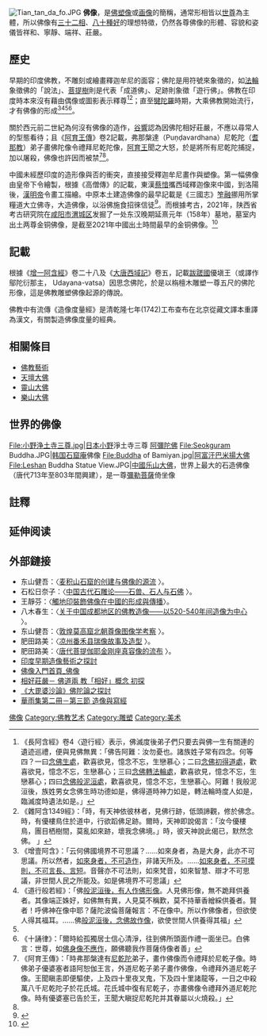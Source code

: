 [[File:Tian_tan_da_fo.JPG|thumb]]
'''佛像'''，是[[佛|佛]][[塑像|塑像]]或[[画像|画像]]的簡稱，通常形相皆以[[世尊|世尊]]為主體，所以佛像有[[三十二相|三十二相]]、[[八十種好|八十種好]]的理想特徵，仍然各尊佛像的形體、容貌和姿儀皆祥和、寧靜、端祥、莊嚴。

==歷史==
早期的印度佛教，不雕刻或繪畫釋迦牟尼的面容；佛陀是用符號來象徵的，如[[法輪|法輪]]象徵佛的「說法」、[[菩提樹|菩提樹]]則是代表「成道佛」、足跡則象徵「遊行佛」。佛教在印度時本來沒有藉由偶像或圖影表示釋尊<ref>《長阿含經》卷4〈遊行經〉表示，佛滅度後弟子們只要去與佛一生有關連的遺迹巡禮，便與見佛無異：「佛告阿難：汝勿憂也。諸族姓子常有四念。何等四？一曰<u>念佛生處</u>，歡喜欲見，憶念不忘，生戀慕心；二曰<u>念佛初得道處</u>，歡喜欲見，憶念不忘，生戀慕心；三曰<u>念佛轉法輪處</u>，歡喜欲見，憶念不忘，生戀慕心；四曰<u>念佛般泥洹處</u>，歡喜欲見，憶念不忘，生戀慕心。阿難！我般泥洹後，族姓男女念佛生時功德如是，佛得道時神力如是，轉法輪時度人如是，臨滅度時遺法如是。」</ref><ref>《雜阿含1349經》：「時，有天神依彼林者，見佛行跡，低頭諦觀，修於佛念。時，有優樓鳥住於道中，行欲蹈佛足跡。爾時，天神即說偈言：「汝今優樓鳥，團目栖樹間，莫亂如來跡，壞我念佛境。」時，彼天神說此偈已，默然念佛。 」</ref>；直至[[犍陀羅藝術|犍陀羅]]時期，大乘佛教開始流行，才有佛像的形成<ref>《增壹阿含》：「云何佛國境界不可思議？……如來身者，為是大身，此亦不可思議。所以然者，<u>如來身者，不可造作</u>，非諸天所及。……<u>如來身者，不可摸則，不可言長、言短</u>。音聲亦不可法則，如來梵音，如來智慧、辯才不可思議，非世間人民之所能及。如是佛境界不可思議」</ref><ref>《道行般若經》：「佛<u>般泥洹後，有人作佛形像</u>。人見佛形像，無不跪拜供養者。其像端正姝好，如佛無有異，人見莫不稱歎，莫不持華香繒綵供養者。賢者！呼佛神在像中耶？薩陀波倫菩薩報言：不在像中。所以作佛像者，但欲使人得其福耳。……佛<u>般泥洹後，念佛故作像</u>，欲使世間人供養得其福」</ref><ref name= buddha/><ref>《十誦律》：「爾時給孤獨居士信心清淨，往到佛所頭面作禮一面坐已。白佛言：世尊，如<u>佛身像不應作</u>，願佛聽我作菩薩侍像者善」</ref>。

關於西元前二世紀為何沒有佛像的造作，[[谷響|谷響]]認為因佛陀相好莊嚴，不應以尋常人的型態看待；且《[[阿育王傳|阿育王傳]]》卷2記載，弗那槃達（Puṇḍavardhana）尼乾陀（[[耆那教|耆那教]]）弟子畫佛陀像令禮拜尼乾陀像，[[阿育王|阿育王]]聞之大怒，於是將所有尼乾陀捕捉，加以屠殺，佛像也許因而被禁<ref>《阿育王傳》：「時弗那槃達有[[尼乾子派|尼乾陀]]弟子，畫作佛像而令禮拜於尼乾子像。時佛弟子優婆塞者語阿恕伽王言，外道尼乾子弟子畫作佛像，令禮拜外道尼乾子像。王聞瞋恚即便驅使，上及四十里夜叉鬼，下及四十里諸龍等，一日之中殺萬八千尼乾陀子於花氏城。花氏城中復有尼乾子，亦畫佛像令禮拜外道尼乾陀像。時有優婆塞已告於王，王聞大瞋捉尼乾陀并其眷屬以火燒殺。」</ref><ref name= buddha/>。

中國未經歷印度的造形像與否的衝突，直接接受釋迦牟尼畫作與塑像。第一幅佛像由皇帝下令繪製，根據《高僧傳》的記載，東漢[[蔡愔|蔡愔]]攜西域釋迦像來中國，到洛陽後，[[漢明帝|漢明帝]]令畫工描繪。中原本土建造佛像的最早記載是《三國志》[[笮融|笮融]]挪用所掌糧道大立佛寺，大造佛像，以浴佛施食招徠信徒<ref name= buddha>{{cite book|author1=何亞宜|title=中國中古佛教造像活動|url=https://nccur.lib.nccu.edu.tw/bitstream/140.119/49869/1/300601.pdf|access-date=2017-04-02|archive-date=2017-04-03|archive-url=https://web.archive.org/web/20170403014717/https://nccur.lib.nccu.edu.tw/bitstream/140.119/49869/1/300601.pdf|dead-url=no}}</ref>。而根據考古，2021年，陕西省考古研究院在[[咸阳市|咸阳市]][[渭城区|渭城区]]发掘了一处东汉晚期延熹元年（158年）墓地，墓室内出土两尊金铜佛像，是截至2021年中國出土時間最早的金铜佛像。<ref>{{cite news |title=陕西咸阳出土中国最早金铜佛像！系东汉晚期遗物，为本地制作 |url=https://www.sohu.com/a/506669494_161795 |accessdate=2021-12-09 |archive-date=2021-12-09 |archive-url=https://web.archive.org/web/20211209110102/https://www.sohu.com/a/506669494_161795 |dead-url=no }}</ref>

==記載==
根據《[[增一阿含經|增一阿含經]]》卷二十八及《[[大唐西域記|大唐西域記]]》卷五，記載[[跋蹉|跋蹉國]]優塡王（或譯作鄔陀衍那主， Udayana-vatsa）因思念佛陀，於是以栴檀木雕塑一尊五尺的佛陀形像，這是佛教雕塑佛像起源的傳說。

佛教中有流傳《造像度量經》是清乾隆七年(1742)工布查布在北京從藏文譯本重譯為漢文，有關製造佛像度量的經典。

==相關條目==
* [[佛教藝術|佛教藝術]]
* [[天壇大佛|天壇大佛]]
* [[靈山大佛|靈山大佛]]
* [[樂山大佛|樂山大佛]]

==世界的佛像==
<gallery>
File:小野浄土寺三尊.jpg|[[日本|日本]][[小野|小野]]淨土寺三尊 [[阿彌陀佛|阿彌陀佛]]
File:Seokguram Buddha.JPG|[[韩国|韩国]][[石窟庵|石窟庵]]佛像
File:Buddha of Bamiyan.jpg|[[阿富汗|阿富汗]][[巴米揚大佛|巴米揚大佛]]
File:Leshan Buddha Statue View.JPG|[[中國|中國]][[乐山大佛|乐山大佛]]，世界上最大的石造佛像（唐代713年至803年間興建），是一尊[[彌勒菩薩|彌勒菩薩]]倚坐像
</gallery>

==註釋==
{{reflist}}
== 延伸阅读 ==
{{Wikisource further reading}}

==外部鏈接==
{{Commonscat|Statues of the Buddha}}
*东山健吾：〈[http://www.nssd.org/articles/article_read.aspx?id=9234818 麦积山石窟的创建与佛像的源流] {{Wayback|url=http://www.nssd.org/articles/article_read.aspx?id=9234818 |date=20201203135609 }}〉。
*石松日奈子：〈[http://www.nssd.org/articles/article_read.aspx?id=36177382 中国古代石雕论——石兽、石人与石佛] {{Wayback|url=http://www.nssd.org/articles/article_read.aspx?id=36177382 |date=20201214234020 }}〉。
*王靜芬：〈[http://www.virginia.edu/art/pdf/wong-articles/22.pdf 觸地印裝飾佛像在中國的形成與傳播]〉。
*八木春生：〈[http://www.nssd.org/articles/article_read.aspx?id=9234727 关于中国成都地区的佛教造像——以520-540年间造像为中心] {{Wayback|url=http://www.nssd.org/articles/article_read.aspx?id=9234727 |date=20201203135616 }}〉。
*东山健吾：〈[http://www.nssd.org/articles/article_read.aspx?id=667167202 敦煌莫高窟北朝尊像图像学考察] {{Wayback|url=http://www.nssd.org/articles/article_read.aspx?id=667167202 |date=20201214234053 }}〉。
*肥田路美：〈[http://www.nssd.org/articles/article_read.aspx?id=22762939 凉州番禾县瑞像故事及造型] {{Wayback|url=http://www.nssd.org/articles/article_read.aspx?id=22762939 |date=20201214234103 }}〉。
*肥田路美：〈[http://www.nssd.org/articles/article_read.aspx?id=22543906 唐代菩提伽耶金刚座真容像的流布] {{Wayback|url=http://www.nssd.org/articles/article_read.aspx?id=22543906 |date=20201214234021 }}〉。
* [https://themefile.culture.tw/file/2017-12-15/9297cff0-f348-43d1-a91b-4212f1c60818/%E5%8D%B0%E5%BA%A6%E6%97%A9%E6%9C%9F%E9%80%A0%E5%83%8F%E8%97%9D%E8%A1%93%E4%B9%8B%E6%8E%A2%E8%A8%8E.pdf  印度早期造像藝術之探討] {{Wayback|url=https://themefile.culture.tw/file/2017-12-15/9297cff0-f348-43d1-a91b-4212f1c60818/%E5%8D%B0%E5%BA%A6%E6%97%A9%E6%9C%9F%E9%80%A0%E5%83%8F%E8%97%9D%E8%A1%93%E4%B9%8B%E6%8E%A2%E8%A8%8E.pdf |date=20210711064616 }}
* [https://web.archive.org/web/20080418075744/http://www.lyu.org.tw/lyu/home-page_6_01.htm 佛像入門首頁_佛像]
* [https://web.archive.org/web/20170223131034/http://www.huayencollege.org/thesis/PDF_format/2013_011a.pdf 相好莊嚴－ 佛道兩  教「相好」概念 初探]
* [http://www.fuyan.org.tw/8h/01.htm 《大毘婆沙論》佛陀論之探討] {{Wayback|url=http://www.fuyan.org.tw/8h/01.htm |date=20171018031333 }}
* [http://yinshun-edu.org.tw/zh-hant/Master_yinshun/y26_02_01_03 華雨集第二冊－第三節 造像與寫經] {{Wayback|url=http://yinshun-edu.org.tw/zh-hant/Master_yinshun/y26_02_01_03 |date=20201214234027 }}
{{Authority control}}
[[Category:佛像|]]
[[Category:佛教艺术|Category:佛教艺术]]
[[Category:雕塑|Category:雕塑]]
[[Category:美术|Category:美术]]